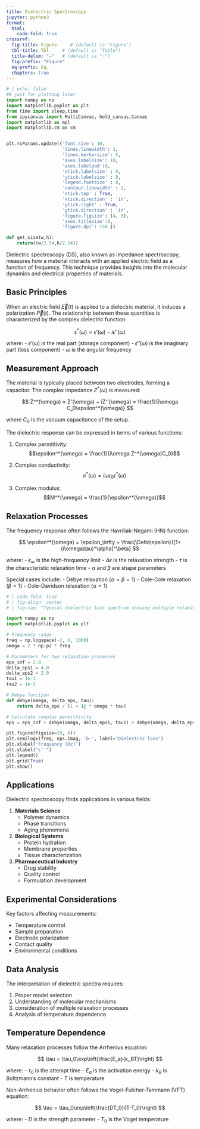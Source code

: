 ```yaml
---
title: Dielectric Spectroscopy
jupyter: python3
format:
  html:
    code-fold: true
crossref:
  fig-title: Figure     # (default is "Figure")
  tbl-title: Tbl     # (default is "Table")
  title-delim: "—"   # (default is ":")
  fig-prefix: "Figure"
  eq-prefix: Eq.
  chapters: true
---
```


```python
# | echo: false
## just for plotting later
import numpy as np
import matplotlib.pyplot as plt
from time import sleep,time
from ipycanvas import MultiCanvas, hold_canvas,Canvas
import matplotlib as mpl
import matplotlib.cm as cm


plt.rcParams.update({'font.size': 10,
                     'lines.linewidth': 1,
                     'lines.markersize': 5,
                     'axes.labelsize': 10,
                     'axes.labelpad':0,
                     'xtick.labelsize' : 9,
                     'ytick.labelsize' : 9,
                     'legend.fontsize' : 8,
                     'contour.linewidth' : 1,
                     'xtick.top' : True,
                     'xtick.direction' : 'in',
                     'ytick.right' : True,
                     'ytick.direction' : 'in',
                     'figure.figsize': (4, 3),
                     'axes.titlesize':8,
                     'figure.dpi': 150 })

def get_size(w,h):
    return((w/2.54,h/2.54))
```

Dielectric spectroscopy (DS), also known as impedance spectroscopy, measures how a material interacts with an applied electric field as a function of frequency. This technique provides insights into the molecular dynamics and electrical properties of materials.

## Basic Principles

When an electric field $\vec{E}(t)$ is applied to a dielectric material, it induces a polarization $\vec{P}(t)$. The relationship between these quantities is characterized by the complex dielectric function:

$$
\epsilon^*(\omega) = \epsilon'(\omega) - i\epsilon''(\omega)
$$

where:
- $\epsilon'(\omega)$ is the real part (storage component)
- $\epsilon''(\omega)$ is the imaginary part (loss component)
- $\omega$ is the angular frequency

## Measurement Approach

The material is typically placed between two electrodes, forming a capacitor. The complex impedance $Z^*(\omega)$ is measured:

$$
Z^*(\omega) = Z'(\omega) + iZ''(\omega) = \frac{1}{i\omega C_0\epsilon^*(\omega)}
$$

where $C_0$ is the vacuum capacitance of the setup.

The dielectric response can be expressed in terms of various functions:

1. Complex permittivity:
   $$\epsilon^*(\omega) = \frac{1}{i\omega Z^*(\omega)C_0}$$

2. Complex conductivity:
   $$\sigma^*(\omega) = i\omega\epsilon_0\epsilon^*(\omega)$$

3. Complex modulus:
   $$M^*(\omega) = \frac{1}{\epsilon^*(\omega)}$$

## Relaxation Processes

The frequency response often follows the Havriliak-Negami (HN) function:

$$
\epsilon^*(\omega) = \epsilon_\infty + \frac{\Delta\epsilon}{[1+(i\omega\tau)^\alpha]^\beta}
$$

where:
- $\epsilon_\infty$ is the high-frequency limit
- $\Delta\epsilon$ is the relaxation strength
- $\tau$ is the characteristic relaxation time
- $\alpha$ and $\beta$ are shape parameters

Special cases include:
- Debye relaxation ($\alpha=\beta=1$)
- Cole-Cole relaxation ($\beta=1$)
- Cole-Davidson relaxation ($\alpha=1$)

```python
# | code-fold: true
# | fig-align: center
# | fig-cap: "Typical dielectric loss spectrum showing multiple relaxation processes"

import numpy as np
import matplotlib.pyplot as plt

# Frequency range
freq = np.logspace(-2, 6, 1000)
omega = 2 * np.pi * freq

# Parameters for two relaxation processes
eps_inf = 2.0
delta_eps1 = 4.0
delta_eps2 = 2.0
tau1 = 1e-3
tau2 = 1e-5

# Debye function
def debye(omega, delta_eps, tau):
    return delta_eps / (1 + 1j * omega * tau)

# Calculate complex permittivity
eps = eps_inf + debye(omega, delta_eps1, tau1) + debye(omega, delta_eps2, tau2)

plt.figure(figsize=(8, 6))
plt.semilogx(freq, eps.imag, 'b-', label="Dielectric loss")
plt.xlabel('Frequency (Hz)')
plt.ylabel("ε''")
plt.legend()
plt.grid(True)
plt.show()
```

## Applications

Dielectric spectroscopy finds applications in various fields:

1. **Materials Science**
   - Polymer dynamics
   - Phase transitions
   - Aging phenomena

2. **Biological Systems**
   - Protein hydration
   - Membrane properties
   - Tissue characterization

3. **Pharmaceutical Industry**
   - Drug stability
   - Quality control
   - Formulation development

::: {.callout-note}
## Experimental Considerations

Key factors affecting measurements:

- Temperature control
- Sample preparation
- Electrode polarization
- Contact quality
- Environmental conditions
:::

::: {.callout-important}
## Data Analysis

The interpretation of dielectric spectra requires:

1. Proper model selection
2. Understanding of molecular mechanisms
3. consideration of multiple relaxation processes
4. Analysis of temperature dependence
:::

## Temperature Dependence

Many relaxation processes follow the Arrhenius equation:

$$
\tau = \tau_0\exp\left(\frac{E_a}{k_BT}\right)
$$

where:
- $\tau_0$ is the attempt time
- $E_a$ is the activation energy
- $k_B$ is Boltzmann's constant
- $T$ is temperature

Non-Arrhenius behavior often follows the Vogel-Fulcher-Tammann (VFT) equation:

$$
\tau = \tau_0\exp\left(\frac{DT_0}{T-T_0}\right)
$$

where:
- $D$ is the strength parameter
- $T_0$ is the Vogel temperature